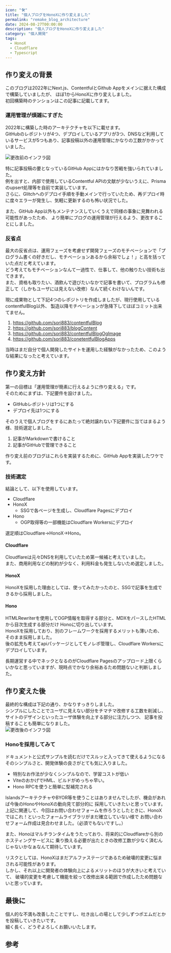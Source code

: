 ```yaml
---
icon: "🛠️"
title: "個人ブログをHonoXに作り変えました"
permalink: "remake_blog_architecture"
date: 2024-08-27T00:00:00
description: "個人ブログをHonoXに作り変えました"
category: "個人開発"
tags:
  - HonoX
  - Cloudflare
  - Typescript
---
```


## 作り変えの背景
このブログは2022年にNext.js、ContentfulとGithub Appをメインに据えた構成で構築していましたが、
ほぼ1からHonoXに作り変えしました。  
初回構築時のテンションはこの記事に記載してます。  
<ExLinkCard url="https://sori883.dev/posts/this_blog_architecture/" />

### 運用管理が煩雑にすぎた
2022年に構築した時のアーキテクチャを以下に載せます。  
GitHubのレポジトリが4つ、デプロイしているアプリが3つ、DNSなど利用しているサービスが5つもあり、記事投稿以外の運用管理にかなりの工数がかかっていました。 

![更改前のインフラ図](./old_infra.webp)

特に記事投稿の要となっているGitHub Appにはかなり苦戦を強いられていました。  
例を出すと、内部で使用しているContentful APIの文献が少ないうえに、Prismaのupsert処理等を自前で実装しています。  
さらに、Glitchへのデプロイ手順を手動メインで行っていたため、再デプロイ時に度々エラーが発生し、気軽に更新するのも怖い状況でした。  

また、GitHub App以外もメンテナンスしていくうえで同様の事象に見舞われる可能性があったため、
より簡単にブログの運用管理が行えるよう、更改することにしました。  

### 反省点
最大の反省点は、運用フェーズを考慮せず開発フェーズのモチベーションで「プログラム書くの好きだし、モチベーションあるから余裕でしょ！」と高を括っていた点だと考えています。  
どう考えてもモチベーションなんて一過性で、仕事して、他の触りたい技術も出てきます。  
また、資格も取りたい、酒飲んで遊びたいなかで記事を書いて、プログラムも修正して（しかもユーザには見えない改修）なんて続くわけないんです。  

現に成果物として下記4つのレポジトリを作成しましたが、現行使用しているcontentfulBlog以外、
製造以降モチベーションが急降下してほぼコミット出来てません。  
1. https://github.com/sori883/contentfulBlog
1. https://github.com/sori883/blogContent
1. https://github.com/sori883/contentfulBlogOgImage
1. https://github.com/sori883/conetentfulBlogApps

当時はまだ自分で個人開発したサイトを運用した経験がなかったため、このような結果になったと考えています。  

## 作り変え方針
第一の目標は「運用管理が簡素に行えるように作り変える」です。  
そのためにまずは、下記要件を設けました。    
- GitHubレポジトリは1つにする
- デプロイ先は1つにする

そのうえで個人ブログをするにあたって絶対譲れない下記要件に当てはまるよう様、技術選定しました。   
1. 記事がMarkdownで書けること
1. 記事がGitHubで管理できること

作り変え前のブログはこれらを実装するために、GitHub Appを実装したワケです。  

### 技術選定
結論として、以下を使用しています。  
- Cloudflare
- HonoX
  - SSGで各ページを生成し、Cloudflare Pagesにデプロイ
- Hono
  - OGP取得等の一部機能はCloudflare Workersにデプロイ

選定順はCloudflare→HonoX→Hono。  

#### Cloudflare
Cloudflareは元々DNSを利用していたため第一候補と考えていました。  
また、商用利用などの制約が少なく、利用料金も発生しないため選定しました。  

#### HonoX
HonoXを採用した理由としては、使ってみたかったのと、SSGで記事を生成できるから採用しました。  

#### Hono
HTMLRewriterを使用してOGP情報を取得する部分と、MDXをパースしたHTMLから目次生成する部分だけ
Honoに切り出しています。  
HonoXを採用しており、別のフレームワークを採用するメリットも薄いため、そのまま採用しました。  
後の拡充も考えてapiパッケージとしてモノレポ管理し、Cloudflare Workersにデプロイしています。 


長期運営する中でネックとなるのがCloudflare Pagesのアップロード上限くらいかなと思っていますが、現時点でかなり余裕あるため問題ないと判断しました。  
<ExLinkCard url="https://developers.cloudflare.com/pages/platform/limits/" />

## 作り変えた後
最終的な構成は下記の通り、かなりすっきりしました。  
シンプルにしたことでユーザに見えない部分をチマチマ改修する工数を削減し、サイトのデザインといったユーザ体験を向上する部分に注力しつつ、
記事を投稿することも簡単になりました。  
![更改後のインフラ図](./new_infra.webp)

### Honoを採用してみて
ドキュメントと公式サンプルを読むだけでスルッと入ってきて使えるようになるそのシンプルさと、開発体験の良さがとても気に入りました。
- 特別なお作法が少なくシンプルなので、学習コストが低い
- ViteのおかげでHML、ビルドがめっちゃ早い。
- Hono RPCを使うと簡単に型補完される

IslandsアーキテクチャやBYOR等を使うことはありませんでしたが、機会があれば今後のHonoやHonoXの動向見て部分的に
採用していきたいと思っています。  
上記に関連して、今回はお問い合わせフォームを作ろうとしたときに、HonoXではこれ！といったフォームライブラリがまだ確立していない様で
お問い合わせフォーム作成は見合わせました。（必須でもないですし。）  

また、Honoはマルチランタイムをうたっており、将来的にCloudflareから別のホスティングサービスに
乗り換える必要が出たときの改修工数が少なく済むんじゃないかなぁなんて期待しています。  

リスクとしては、HonoXはまだアルファステージであるため破壊的変更に悩まされる可能性があります。  
しかし、それ以上に開発者の体験向上によるメリットのほうが大きいと考えていて、
破壊的変更を考慮して機能を絞って改修出来る範囲で作成したため問題ないと思っています。  

## 最後に
個人的な不満も改善したことですし、吐き出しの場として少しずつポエムだとかを投稿していきたいです。    
細く長く、どうぞよろしくお願いいたします。


## 参考
<ExLinkCard url="https://zenn.dev/yusukebe/articles/724940fa3f2450" />
<ExLinkCard url="https://blog.p1ass.com/posts/migrate-to-hono/" />
